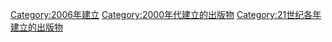 {{Cat topic in year| topic=建立的出版物| year=2006}}

[[Category:2006年建立|Category:2006年建立]]
[[Category:2000年代建立的出版物|Category:2000年代建立的出版物]]
[[Category:21世纪各年建立的出版物|Category:21世纪各年建立的出版物]]